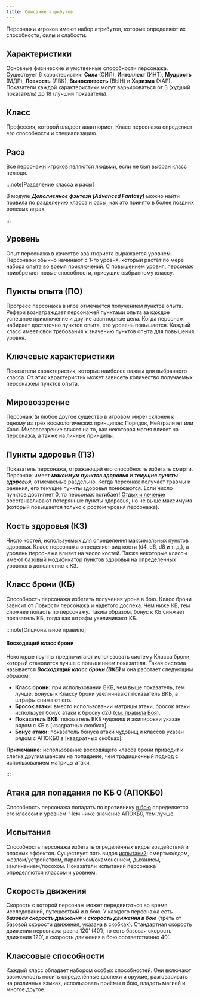```yaml
---
title: Описание атрибутов
---
```



Персонажи игроков имеют набор атрибутов, которые определяют их способности, силы и слабости.

## Характеристики

Основные физические и умственные способности персонажа. Существует 6 характеристик: **Сила** (СИЛ), **Интеллект** (ИНТ), **Мудрость** (МДР), **Ловкость** (ЛВК), **Выносливость** (ВЫН) и **Харизма** (ХАР). Показатели каждой характеристики могут варьироваться от 3 (худший показатель) до 18 (лучший показатель).

<LinkCard
  title="Характеристики"
  href="/characters/player-characters/ability-scores"
/>

## Класс

Профессия, которой владеет авантюрист. Класс персонажа определяет его способности и специализацию.

## Раса

Все персонажи игроков являются людьми, если не был выбран класс нелюдя.

:::note[Разделение класса и расы]

В модуле _**Дополненное фэнтези (Advanced Fantasy)**_ можно найти правила по разделению класса и расы, как это принято в более поздних ролевых играх.

:::

## Уровень

Опыт персонажа в качестве авантюриста выражается уровнем. Персонажи обычно начинают с 1-го уровня, который растёт по мере набора опыта во время приключений. С повышением уровня, персонаж приобретает новые способности, присущие выбранному классу.

## Пункты опыта (ПО)

Прогресс персонажа в игре отмечается получением пунктов опыта. Рефери вознаграждает персонажей пунктами опыта за каждое успешное приключение и другие авантюрные дела. Когда персонаж набирает достаточно пунктов опыта, его уровень повышается. Каждый класс имеет свои требования к значению пунктов опыта для повышения уровня.

## Ключевые характеристики

Показатели характеристик, которые наиболее важны для выбранного класса. От этих характеристик может зависеть количество получаемых персонажем пунктов опыта.

## Мировоззрение

Персонаж (и любое другое существо в игровом мире) склонен к одному из трёх космологических принципов: Порядок, Нейтралитет или Хаос. Мировоззрение влияет на то, как некоторая магия влияет на персонажа, а также на личные принципы.

<LinkCard
  title="Мировоззрение"
  href="/characters/player-characters/alignment"
/>

## Пункты здоровья (ПЗ)

Показатель персонажа, отражающий его способность избегать смерти. Персонаж имеет _**максимум пунктов здоровья**_ и _**текущие пункты здоровья**_, отмечаемые раздельно. Когда персонаж получает травмы и ранения, его текущие пункты здоровья понижаются. Если число пунктов достигнет 0, то персонаж погибает! [Отдых и лечение](/adventures/adventuring/damage-healing-and-death#лечение-и-отдых) восстанавливают потерянные пункты здоровья, но не выше максимума (который повышается только с ростом уровня персонажа).

## Кость здоровья (КЗ)

Число костей, используемых для определения максимальных пунктов здоровья. Класс персонажа определяет вид кости (d4, d6, d8 и т. д.), а уровень персонажа влияет на число костей. Также некоторые классы имеют базовый модификатор пунктов здоровья на определённых уровнях в дополнение к КЗ.

## Класс брони (КБ)

Способность персонажа избегать получения урона в бою. Класс брони зависит от Ловкости персонажа и надетого доспеха. Чем ниже КБ, тем сложнее попасть по персонажу. Таким образом, бонус к КБ снижает показатель КБ, тогда как штрафы увеличивают КБ.

:::note[Опциональное правило]

#### Восходящий класс брони

Некоторые группы предпочитают использовать систему Класса брони, который становится лучше с повышением показателя. Такая система называется _**Восходящий класс брони (ВКБ)**_ и она работает следующим образом:

- **Класс брони:** при использовании ВКБ, чем выше показатель, тем лучше. Бонусы к Классу брони увеличивают показатель ВКБ, а штрафы снижают его.
- **Бросок атаки:** вместо использовании матрицы атаки, бросок атаки использует бонус атаки к броску d20 ([см. правила Боя](/adventures/encounters/combat#совершение-атаки)).
- **Показатель ВКБ:** показатель ВКБ чудовищ и экипировки указан рядом с КБ в [квадратных скобках].
- **Бонус атаки:** показатель бонуса атаки чудовищ и классов указан рядом с АПОКБ0 в [квадратных скобках].

**Примечание:** использование восходящего класса брони приводит к слегка другим шансам на попадание, чем традиционный подход с использованием матрицы атаки.

:::

## Атака для попадания по КБ 0 (АПОКБ0)

Способность персонажа попадать по противнику [в бою](/adventures/encounters/combat) определяется его классом и уровнем. Чем ниже значение АПОКБ0, тем лучше.

## Испытания

Способность персонажа избегать определённых видов воздействий и опасных эффектов. Существует пять видов [испытаний](/adventures/adventuring/saving-throws): смертью/ядом, жезлом/устройством, параличом/окаменением, дыханием, заклинанием/посохом. Показатели испытаний персонажа определяются классом и уровнем.

## Скорость движения

Скорость с которой персонаж может передвигаться во время исследований, путешествий и в бою. У каждого персонажа есть _**базовая скорость движения**_ и _**скорость движения в бою**_ (треть от базовой скорости движения, указана в скобках). Стандартная скорость движения персонажа равна 120’ (40’), то есть базовая скорость движения 120’, а скорость движения в бою соответственно 40’.

## Классовые способности

Каждый класс обладает набором особых способностей. Они включают возможность носить определённые доспехи и оружие, разговаривать на различных языках, использовать приёмы в бою, владеть магией и многое другое.
